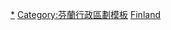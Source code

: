 {{Navbox
|name = Maakunta
|title = [[芬蘭]][[芬蘭行政區|一级行政区]]
|state    = {{{state|autocollapse}}}
|listclass = hlist
|image = [[Image:Flag of Finland.svg|40px|right|border|link=Flag of Finland]]

|group1 = [[芬蘭行政區]]
|list1 =
* {{Nowrap|[[File:Coat of arms of Åland.svg|25px]] [[奥兰|奥兰区]]}}
* {{Nowrap|[[File:Keski-Suomi Coat of Arms.svg|25px]] [[中芬蘭區]]}}
* {{Nowrap|[[File:Keski-Pohjanmaa.vaakuna.svg|25px]] [[中博滕區]]}}
* {{Nowrap|[[File:Varsinais-Suomen.vaakuna.svg|25px]] [[西南芬蘭區]]}}
* {{Nowrap|[[File:Kainuu.vaakuna.svg|25px]] [[凱努區]]}}
* {{Nowrap|[[File:Kymenlaakson maakunnan vaakuna.svg|25px]] [[屈米河谷区]]}}
* {{Nowrap|[[File:Lapin maakunnan vaakuna.svg|25px]] [[拉普蘭區]]}}
* {{Nowrap|[[File:Pohjois-Karjala.vaakuna.svg|25px]] [[北卡累利阿區]]}}
* {{Nowrap|[[File:Pohjois-Pohjanmaan vaakuna.svg|25px]] [[北博滕區]]}}
* {{Nowrap|[[File:Pohjois-Savo.vaakuna.svg|25px]] [[北薩沃區]]}}
* {{Nowrap|[[File:Pohjanmaan maakunnan vaakuna.svg|25px]] [[博滕區]]}}
* {{Nowrap|[[File:Pirkanmaa.vaakuna.svg|25px]] [[皮爾卡區]]}}
* {{Nowrap|[[File:Päijät-Häme.vaakuna.svg|25px]] [[派耶特海梅区]]}}
* {{Nowrap|[[File:Satakunta.vaakuna.svg|25px]] [[薩塔昆塔區]]}}
* {{Nowrap|[[File:Etelä-Karjala.vaakuna.svg|25px]] [[南卡累利阿區]]}}
* {{Nowrap|[[File:Etelä-Pohjanmaan_maakunnan_vaakuna.svg|25px]] [[南博滕區]]}}
* {{Nowrap|[[File:Etelä-Savo.vaakuna.svg|25px]] [[南萨沃区]]}}
* {{Nowrap|[[File:Kanta-Häme.vaakuna.svg|25px]] [[坎塔海梅區]]}}
* {{Nowrap|[[File:Uusimaa.vaakuna.svg|25px]] [[新地区]]}}

|group2 = 已被合併的區
|list2 =
* [[File:Itä-Uusimaa.vaakuna.svg|25px]] [[東新地區]]

}}<noinclude>
{{collapsible option}}

[[Category:芬蘭區份|*]]
[[Category:芬蘭行政區劃模板]]
[[Category:各国一级行政区划导航模板|Finland]]
</noinclude>